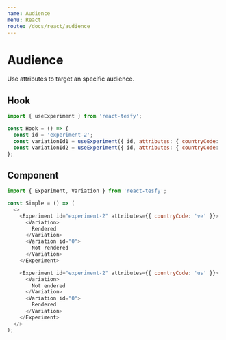 ```yaml
---
name: Audience
menu: React
route: /docs/react/audience
---
```


# Audience

Use attributes to target an specific audience.

## Hook

```javascript
import { useExperiment } from 'react-tesfy';

const Hook = () => {
  const id = 'experiment-2';
  const variationId1 = useExperiment({ id, attributes: { countryCode: 've' } }); // null
  const variationId2 = useExperiment({ id, attributes: { countryCode: 'us' } }); // '0'
};
```

## Component

```javascript
import { Experiment, Variation } from 'react-tesfy';

const Simple = () => (
  <>
    <Experiment id="experiment-2" attributes={{ countryCode: 've' }}>
      <Variation>
        Rendered
      </Variation>
      <Variation id="0">
        Not rendered
      </Variation>
    </Experiment>

    <Experiment id="experiment-2" attributes={{ countryCode: 'us' }}>
      <Variation>
        Not endered
      </Variation>
      <Variation id="0">
        Rendered
      </Variation>
    </Experiment>
  </>
);
```

